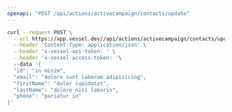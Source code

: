 ```yaml
---
openapi: "POST /api/actions/activecampaign/contacts/update"
---
```


<RequestExample>

```bash Request
curl --request POST \
  --url https://app.vessel.dev//api/actions/activecampaign/contacts/update \
  --header 'Content-Type: application/json' \
  --header 'x-vessel-api-token: ' \
  --header 'x-vessel-access-token: '\ 
  --data '{
  "id": "in minim",
  "email": "dolore sunt laborum adipisicing",
  "firstName": "dolor cupidatat",
  "lastName": "dolore nisi laboris",
  "phone": "pariatur in"
}'
```

</RequestExample>


      